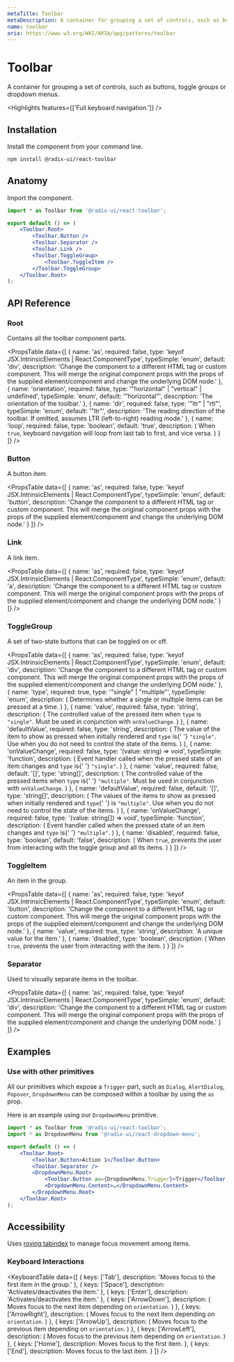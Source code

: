 ```yaml
---
metaTitle: Toolbar
metaDescription: A container for grouping a set of controls, such as buttons, toggle groups or dropdown menus.
name: toolbar
aria: https://www.w3.org/WAI/ARIA/apg/patterns/toolbar
---
```


# Toolbar

<Description>
	A container for grouping a set of controls, such as buttons, toggle groups or dropdown menus.
</Description>

<Highlights features={['Full keyboard navigation.']} />

## Installation

Install the component from your command line.

```bash
npm install @radix-ui/react-toolbar
```

## Anatomy

Import the component.

```jsx
import * as Toolbar from '@radix-ui/react-toolbar';

export default () => (
	<Toolbar.Root>
		<Toolbar.Button />
		<Toolbar.Separator />
		<Toolbar.Link />
		<Toolbar.ToggleGroup>
			<Toolbar.ToggleItem />
		</Toolbar.ToggleGroup>
	</Toolbar.Root>
);
```

## API Reference

### Root

Contains all the toolbar component parts.

<PropsTable
	data={[
		{
			name: 'as',
			required: false,
			type: 'keyof JSX.IntrinsicElements | React.ComponentType<any>',
			typeSimple: 'enum',
			default: 'div',
			description:
				'Change the component to a different HTML tag or custom component. This will merge the original component props with the props of the supplied element/component and change the underlying DOM node.'
		},
		{
			name: 'orientation',
			required: false,
			type: '"horizontal" | "vertical" | undefined',
			typeSimple: 'enum',
			default: '"horizontal"',
			description: 'The orientation of the toolbar.'
		},
		{
			name: 'dir',
			required: false,
			type: '"ltr" | "rtl"',
			typeSimple: 'enum',
			default: '"ltr"',
			description:
				'The reading direction of the toolbar. If omitted, assumes LTR (left-to-right) reading mode.'
		},
		{
			name: 'loop',
			required: false,
			type: 'boolean',
			default: 'true',
			description: (
				<span>
					When <Code>true</Code>, keyboard navigation will loop from last tab to first, and vice
					versa.
				</span>
			)
		}
	]}
/>

### Button

A button item.

<PropsTable
	data={[
		{
			name: 'as',
			required: false,
			type: 'keyof JSX.IntrinsicElements | React.ComponentType<any>',
			typeSimple: 'enum',
			default: 'button',
			description:
				'Change the component to a different HTML tag or custom component. This will merge the original component props with the props of the supplied element/component and change the underlying DOM node.'
		}
	]}
/>

### Link

A link item.

<PropsTable
	data={[
		{
			name: 'as',
			required: false,
			type: 'keyof JSX.IntrinsicElements | React.ComponentType<any>',
			typeSimple: 'enum',
			default: 'a',
			description:
				'Change the component to a different HTML tag or custom component. This will merge the original component props with the props of the supplied element/component and change the underlying DOM node.'
		}
	]}
/>

### ToggleGroup

A set of two-state buttons that can be toggled on or off.

<PropsTable
	data={[
		{
			name: 'as',
			required: false,
			type: 'keyof JSX.IntrinsicElements | React.ComponentType<any>',
			typeSimple: 'enum',
			default: 'div',
			description:
				'Change the component to a different HTML tag or custom component. This will merge the original component props with the props of the supplied element/component and change the underlying DOM node.'
		},
		{
			name: 'type',
			required: true,
			type: '"single" | "multiple"',
			typeSimple: 'enum',
			description: (
				<span>Determines whether a single or multiple items can be pressed at a time.</span>
			)
		},
		{
			name: 'value',
			required: false,
			type: 'string',
			description: (
				<span>
					The controlled value of the pressed item when <Code>type</Code> is <Code>"single"</Code>.
					Must be used in conjunction with <Code>onValueChange</Code>.
				</span>
			)
		},
		{
			name: 'defaultValue',
			required: false,
			type: 'string',
			description: (
				<span>
					The value of the item to show as pressed when initially rendered and <Code>type</Code> is{' '}
					<Code>"single"</Code>. Use when you do not need to control the state of the items.
				</span>
			)
		},
		{
			name: 'onValueChange',
			required: false,
			type: '(value: string) => void',
			typeSimple: 'function',
			description: (
				<span>
					Event handler called when the pressed state of an item changes and <Code>type</Code> is{' '}
					<Code>"single"</Code>.
				</span>
			)
		},
		{
			name: 'value',
			required: false,
			default: '[]',
			type: 'string[]',
			description: (
				<span>
					The controlled value of the pressed items when <Code>type</Code> is{' '}
					<Code>"multiple"</Code>. Must be used in conjunction with <Code>onValueChange</Code>.
				</span>
			)
		},
		{
			name: 'defaultValue',
			required: false,
			default: '[]',
			type: 'string[]',
			description: (
				<span>
					The values of the items to show as pressed when initially rendered and <Code>type</Code>{' '}
					is <Code>"multiple"</Code>. Use when you do not need to control the state of the items.
				</span>
			)
		},
		{
			name: 'onValueChange',
			required: false,
			type: '(value: string[]) => void',
			typeSimple: 'function',
			description: (
				<span>
					Event handler called when the pressed state of an item changes and <Code>type</Code> is{' '}
					<Code>"multiple"</Code>.
				</span>
			)
		},
		{
			name: 'disabled',
			required: false,
			type: 'boolean',
			default: 'false',
			description: (
				<span>
					When <Code>true</Code>, prevents the user from interacting with the toggle group and all
					its items.
				</span>
			)
		}
	]}
/>

### ToggleItem

An item in the group.

<PropsTable
	data={[
		{
			name: 'as',
			required: false,
			type: 'keyof JSX.IntrinsicElements | React.ComponentType<any>',
			typeSimple: 'enum',
			default: 'button',
			description:
				'Change the component to a different HTML tag or custom component. This will merge the original component props with the props of the supplied element/component and change the underlying DOM node.'
		},
		{
			name: 'value',
			required: true,
			type: 'string',
			description: 'A unique value for the item.'
		},
		{
			name: 'disabled',
			type: 'boolean',
			description: (
				<span>
					When <Code>true</Code>, prevents the user from interacting with the item.
				</span>
			)
		}
	]}
/>

### Separator

Used to visually separate items in the toolbar.

<PropsTable
	data={[
		{
			name: 'as',
			required: false,
			type: 'keyof JSX.IntrinsicElements | React.ComponentType<any>',
			typeSimple: 'enum',
			default: 'div',
			description:
				'Change the component to a different HTML tag or custom component. This will merge the original component props with the props of the supplied element/component and change the underlying DOM node.'
		}
	]}
/>

## Examples

### Use with other primitives

All our primitives which expose a `Trigger` part, such as `Dialog`, `AlertDialog`, `Popover`, `DropdownMenu` can be composed within a toolbar by using the `as` prop.

Here is an example using our `DropdownMenu` primitive.

```jsx line=9
import * as Toolbar from '@radix-ui/react-toolbar';
import * as DropdownMenu from '@radix-ui/react-dropdown-menu';

export default () => (
	<Toolbar.Root>
		<Toolbar.Button>Action 1</Toolbar.Button>
		<Toolbar.Separator />
		<DropdownMenu.Root>
			<Toolbar.Button as={DropdownMenu.Trigger}>Trigger</Toolbar.Button>
			<DropdownMenu.Content>…</DropdownMenu.Content>
		</DropdownMenu.Root>
	</Toolbar.Root>
);
```

## Accessibility

Uses [roving tabindex](https://www.w3.org/TR/wai-aria-practices-1.2/examples/radio/radio.html) to manage focus movement among items.

### Keyboard Interactions

<KeyboardTable
	data={[
		{
			keys: ['Tab'],
			description: 'Moves focus to the first item in the group.'
		},
		{
			keys: ['Space'],
			description: 'Activates/deactivates the item.'
		},
		{
			keys: ['Enter'],
			description: 'Activates/deactivates the item.'
		},
		{
			keys: ['ArrowDown'],
			description: (
				<span>
					Moves focus to the next item depending on <Code>orientation</Code>.
				</span>
			)
		},
		{
			keys: ['ArrowRight'],
			description: (
				<span>
					Moves focus to the next item depending on <Code>orientation</Code>.
				</span>
			)
		},
		{
			keys: ['ArrowUp'],
			description: (
				<span>
					Moves focus to the previous item depending on <Code>orientation</Code>.
				</span>
			)
		},
		{
			keys: ['ArrowLeft'],
			description: (
				<span>
					Moves focus to the previous item depending on <Code>orientation</Code>.
				</span>
			)
		},
		{
			keys: ['Home'],
			description: <span>Moves focus to the first item.</span>
		},
		{
			keys: ['End'],
			description: <span>Moves focus to the last item.</span>
		}
	]}
/>
